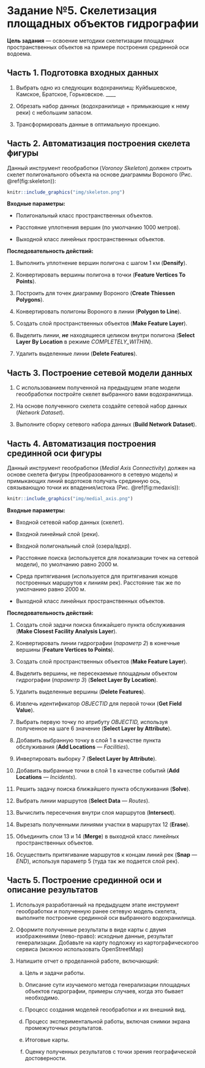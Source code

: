 # Задание №5. Скелетизация площадных объектов гидрографии {#polygons-skeleton-work}

**Цель задания** --- освоение методики скелетизации площадных пространственных объектов на примере построения срединной оси водоема.

## Часть 1. Подготовка входных данных {-}

1. Выбрать одно из следующих водохранилищ: Куйбышевское, Камское, Братское, Горьковское.
____
2. Обрезать набор данных (водохранилище + примыкающие к нему реки) с небольшим запасом.

3. Трансформировать данные в оптимальную проекцию.

## Часть 2. Автоматизация построения скелета фигуры {-}

Данный инструмент геообработки (*Voronoy Skeleton*) должен строить скелет полигонального объекта на основе диаграммы Вороного (Рис. \@ref(fig:skeleton)):

```r
knitr::include_graphics("img/skeleton.png")
```

**Входные параметры:**

- Полигональный класс пространственных объектов.

- Расстояние уплотнения вершин (по умолчанию 1000 метров).

- Выходной класс линейных пространственных объектов.

**Последовательность действий:**

1. Выполнить уплотнение вершин полигона с шагом 1 км (**Densify**).

2. Конвертировать вершины полигона в точки (**Feature Vertices To Points**).

3. Построить для точек диаграмму Вороного (**Create Thiessen Polygons**).

4. Конвертировать полигоны Вороного в линии (**Polygon to Line**).

5. Создать слой пространственных объектов (**Make Feature Layer**).

6. Выделить линии, ***не*** находящиеся целиком внутри полигона (**Select Layer By Location** в режиме *COMPLETELY\_WITHIN*).

7. Удалить выделенные линии (**Delete Features**).

## Часть 3. Построение сетевой модели данных {-}

1. С использованием полученной на предыдущем этапе модели геообработки постройте скелет выбранного вами водохранилища.

2. На основе полученного скелета создайте сетевой набор данных (_Network Dataset_).

3. Выполните сборку сетевого набора данных (**Build Network Dataset**).

## Часть 4. Автоматизация построения срединной оси фигуры {-}

Данный инструмент геообработки (*Medial Axis Connectivity*) должен на основе скелета фигуры (преобразованного в сетевую модель) и примыкающих линий водотоков получать срединную ось, связывающую точки их впадения/истока (Рис. \@ref(fig:medaxis)):

```r
knitr::include_graphics("img/medial_axis.png")
```

**Входные параметры:**

- Входной сетевой набор данных (скелет).

- Входной линейный слой (реки).

- Входной полигональный слой (озера/вдхр).

- Расстояние поиска (используется для локализации точек на сетевой модели), по умолчанию равно 2000 м.

- Среда притягивания (используется для притягивания концов построенных маршрутов к линиям рек). Расстояние так же по умолчанию равно 2000 м.

- Выходной класс линейных пространственных объектов.

**Последовательность действий:**

1. Создать слой задачи поиска ближайшего пункта обслуживания (**Make Closest Facility Analysis Layer**).

2. Конвертировать линии гидрографии (*параметр 2*) в конечные вершины (**Feature Vertices to Points**).

3. Создать слой пространственных объектов (**Make Feature Layer**).

4. Выделить вершины, не пересекаемые площадным объектом гидрографии (*параметр 3*) (**Select Layer By Location**).

5. Удалить выделенные вершины (**Delete Features**).

6. Извлечь идентификатор *OBJECTID* для первой точки (**Get Field Value**).

7. Выбрать первую точку по атрибуту *OBJECTID,* используя полученное на шаге 6 значение (**Select Layer by Attribute**).

8. Добавить выбранную точку в слой 1 в качестве пункта обслуживания (**Add Locations** *--- Facilities*).

9. Инвертировать выборку 7 (**Select Layer by Attribute**).

10. Добавить выбранные точки в слой 1 в качестве событий (**Add Locations** *--- Incidents*).

11. Решить задачу поиска ближайшего пункта обслуживания (**Solve**).

12. Выбрать линии маршрутов (**Select Data** *--- Routes*).

13. Вычислить пересечения внутри слоя маршрутов (**Intersect**).

14. Вырезать полученными линиями участки в маршрутах 12 (**Erase**).

15. Объединить слои 13 и 14 (**Merge**) в выходной класс линейных пространственных объектов.

16. Осуществить притягивание маршрутов к концам линий рек (**Snap** *--- END*), используя параметр 5 (туда так же подается слой рек).

## Часть 5. Построение срединной оси и описание результатов {-}

1. Используя разработанный на предыдущем этапе инструмент геообработки и полученную ранее сетевую модель скелета, выполните построение срединной оси выбранного водохранилища.

2. Оформите полученные результаты в виде карты с двумя изображениями (лево-право): исходные данные, результат генерализации. Добавьте на карту подложку из картографическогоо сервиса (можноо использовать OpenStreetMap)

3. Напишите отчет о проделанной работе, включающий:

    a. Цель и задачи работы.

    b. Описание сути изучаемого метода генерализации площадных объектов гидрографии, примеры случаев, когда это бывает необходимо.

    c. Процесс создания моделей геообработки и их внешний вид.

    d. Процесс экспериментальной работы, включая снимки экрана промежуточных результатов.

    e. Итоговые карты.

    f. Оценку полученных результатов с точки зрения географической достоверности.